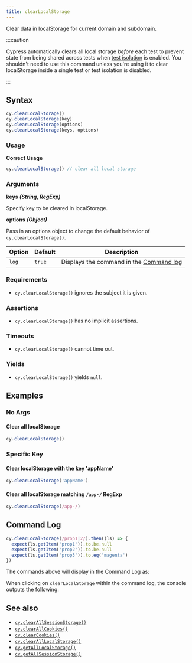 ```yaml
---
title: clearLocalStorage
---
```


Clear data in localStorage for current domain and subdomain.

:::caution

Cypress automatically clears all local storage _before_ each test to prevent
state from being shared across tests when
[test isolation](/guides/core-concepts/writing-and-organizing-tests#Test-Isolation)
is enabled. You shouldn't need to use this command unless you're using it to
clear localStorage inside a single test or test isolation is disabled.

:::

## Syntax

```javascript
cy.clearLocalStorage()
cy.clearLocalStorage(key)
cy.clearLocalStorage(options)
cy.clearLocalStorage(keys, options)
```

### Usage

**<Icon name="check-circle" color="green" /> Correct Usage**

```javascript
cy.clearLocalStorage() // clear all local storage
```

### Arguments

**<Icon name="angle-right" /> keys** **_(String, RegExp)_**

Specify key to be cleared in localStorage.

**<Icon name="angle-right" /> options** **_(Object)_**

Pass in an options object to change the default behavior of
`cy.clearLocalStorage()`.

| Option | Default | Description                                                                              |
| ------ | ------- | ---------------------------------------------------------------------------------------- |
| `log`  | `true`  | Displays the command in the [Command log](/guides/core-concepts/cypress-app#Command-Log) |

### Requirements [<Icon name="question-circle"/>](/guides/core-concepts/introduction-to-cypress#Chains-of-Commands)

- `cy.clearLocalStorage()` ignores the subject it is given.

### Assertions [<Icon name="question-circle"/>](/guides/core-concepts/introduction-to-cypress#Assertions)

- `cy.clearLocalStorage()` has no implicit assertions.

### Timeouts [<Icon name="question-circle"/>](/guides/core-concepts/introduction-to-cypress#Timeouts)

- `cy.clearLocalStorage()` cannot time out.

### Yields [<Icon name="question-circle"/>](/guides/core-concepts/introduction-to-cypress#Subject-Management)

- `cy.clearLocalStorage()` yields `null`.

## Examples

### No Args

#### Clear all localStorage

```javascript
cy.clearLocalStorage()
```

### Specific Key

#### Clear localStorage with the key 'appName'

```javascript
cy.clearLocalStorage('appName')
```

#### Clear all localStorage matching `/app-/` RegExp

```javascript
cy.clearLocalStorage(/app-/)
```

## Command Log

```javascript
cy.clearLocalStorage(/prop1|2/).then((ls) => {
  expect(ls.getItem('prop1')).to.be.null
  expect(ls.getItem('prop2')).to.be.null
  expect(ls.getItem('prop3')).to.eq('magenta')
})
```

The commands above will display in the Command Log as:

<DocsImage
  src="/img/api/clearlocalstorage/clear-ls-localstorage-in-command-log.png"
  alt="Command log for clearLocalStorage"
/>

When clicking on `clearLocalStorage` within the command log, the console outputs
the following:

<DocsImage
  src="/img/api/clearlocalstorage/local-storage-object-shown-in-console.png"
  alt="console.log for clearLocalStorage"
/>

## See also

- [`cy.clearAllSessionStorage()`](/api/commands/clearallsessionstorage)
- [`cy.clearAllCookies()`](/api/commands/clearallcookies)
- [`cy.clearCookies()`](/api/commands/clearcookies)
- [`cy.clearAllLocalStorage()`](/api/commands/clearalllocalstorage)
- [`cy.getAllLocalStorage()`](/api/commands/getalllocalstorage)
- [`cy.getAllSessionStorage()`](/api/commands/getallsessionstorage)
